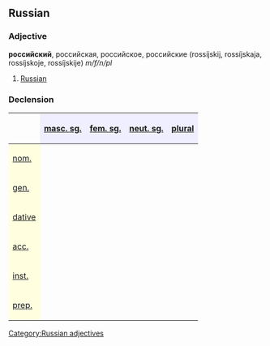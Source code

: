 ==Russian==
[[Category:Russian adjectives]]
===Adjective===
'''российский''', российская, российское, российские (rossíjskij, rossíjskaja, rossíjskoje, rossíjskije) ''m/f/n/pl''

#[[Russian]]

===Declension===
{| border="1" cellpadding="4" cellspacing="0"
!
! style="background-color: #EFEFFF" align="center"|[[masculine|masc. sg.]]
! style="background-color: #EFEFFF" align="center"|[[feminine|fem. sg.]]
! style="background-color: #EFEFFF" align="center"|[[neuter|neut. sg.]]
! style="background-color: #EFEFFF" align="center"|[[plural]]
|-
! style="background-color: #FFFFE0" align="left"|[[nominative case|nom.]]
| align="center"|{{RUchar|росси́йский}}
| align="center"|{{RUchar|росси́йская}}
| align="center"|{{RUchar|росси́йское}}
| align="center"|{{RUchar|росси́йские}}
|-
! style="background-color: #FFFFE0" align="left"|[[genitive case|gen.]]
| align="center"|{{RUchar|росси́йского}}
| align="center"|{{RUchar|росси́йской}}
| align="center"|{{RUchar|росси́йского}}
| align="center"|{{RUchar|росси́йских}}
|-
! style="background-color: #FFFFE0" align="left"|[[dative case|dative]]
| align="center"|{{RUchar|росси́йскому}}
| align="center"|{{RUchar|росси́йской}}
| align="center"|{{RUchar|росси́йскому}}
| align="center"|{{RUchar|росси́йским}}
|-
! style="background-color: #FFFFE0" align="left"|[[accusative case|acc.]]
| align="center"|{{RUchar|росси́йский,</br>росси́йского}}
| align="center"|{{RUchar|росси́йскую}}
| align="center"|{{RUchar|росси́йского}}
| align="center"|{{RUchar|росси́йские,</br>росси́йских}}
|-
! style="background-color: #FFFFE0" align="left"|[[instrumental case|inst.]]
| align="center"|{{RUchar|росси́йским}}
| align="center"|{{RUchar|росси́йской,</br>росси́йскою}}
| align="center"|{{RUchar|росси́йским}}
| align="center"|{{RUchar|росси́йскими}}
|-
! style="background-color: #FFFFE0" align="left"|[[prepositional case|prep.]]
| align="center"|{{RUchar|о росси́йском}}
| align="center"|{{RUchar|о росси́йской}}
| align="center"|{{RUchar|о росси́йском}}
| align="center"|{{RUchar|о росси́йских}}
|}